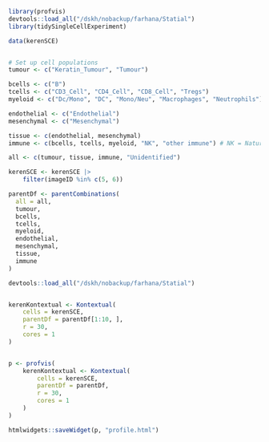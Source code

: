 

```r
library(profvis)
devtools::load_all("/dskh/nobackup/farhana/Statial")
library(tidySingleCellExperiment)

data(kerenSCE)


# Set up cell populations
tumour <- c("Keratin_Tumour", "Tumour")

bcells <- c("B")
tcells <- c("CD3_Cell", "CD4_Cell", "CD8_Cell", "Tregs")
myeloid <- c("Dc/Mono", "DC", "Mono/Neu", "Macrophages", "Neutrophils")

endothelial <- c("Endothelial")
mesenchymal <- c("Mesenchymal")

tissue <- c(endothelial, mesenchymal)
immune <- c(bcells, tcells, myeloid, "NK", "other immune") # NK = Natural Killer cells

all <- c(tumour, tissue, immune, "Unidentified")

kerenSCE <- kerenSCE |> 
    filter(imageID %in% c(5, 6))

parentDf <- parentCombinations(
  all = all,
  tumour,
  bcells,
  tcells,
  myeloid,
  endothelial,
  mesenchymal,
  tissue,
  immune
)

```


```r
devtools::load_all("/dskh/nobackup/farhana/Statial")


kerenKontextual <- Kontextual(
    cells = kerenSCE,
    parentDf = parentDf[1:10, ],
    r = 30,
    cores = 1
)


p <- profvis(
    kerenKontextual <- Kontextual(
        cells = kerenSCE,
        parentDf = parentDf,
        r = 30,
        cores = 1
    )
)

htmlwidgets::saveWidget(p, "profile.html")

```

